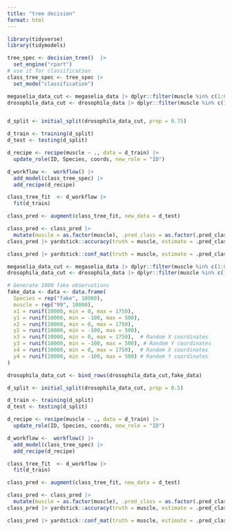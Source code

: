 ```yaml
---
title: "tree decision"
format: html
---
```


```r
library(tidyverse)
library(tidymodels)
```


```r
tree_spec <- decision_tree()  |> 
  set_engine("rpart")
# use it for classification
class_tree_spec <- tree_spec |> 
  set_mode("classification")
```



```r

megaselia_data_cut <- megaselia_data |> dplyr::filter(muscle %in% c(1:8,12,13,16))
drosophila_data_cut <- drosophila_data |> dplyr::filter(muscle %in% c(1:8,12,13,16))


d_split <- initial_split(drosophila_data_cut, prop = 0.75)

d_train <- training(d_split)
d_test <- testing(d_split)

d_recipe <- recipe(muscle ~ ., data = d_train) |>  
  update_role(ID, Species, coords, new_role = "ID")

d_workflow <-  workflow() |> 
  add_model(class_tree_spec) |> 
  add_recipe(d_recipe)

class_tree_fit  <- d_workflow |> 
  fit(d_train)

class_pred <- augment(class_tree_fit, new_data = d_test) 

class_pred <- class_pred |> 
  mutate(muscle = as.factor(muscle), .pred_class = as.factor(.pred_class))
class_pred |> yardstick::accuracy(truth = muscle, estimate = .pred_class)

class_pred |> yardstick::conf_mat(truth = muscle, estimate = .pred_class)

```



```r

megaselia_data_cut <- megaselia_data |> dplyr::filter(muscle %in% c(1:8,12,13,16))
drosophila_data_cut <- drosophila_data |> dplyr::filter(muscle %in% c(1:8,12,13,16))

# Generate 1000 fake observations
fake_data <- data <- data.frame(
  Species = rep("fake", 10000),
  muscle = rep("99", 10000),
  x1 = runif(10000, min = 0, max = 1750),  
  y1 = runif(10000, min = -100, max = 500), 
  x2 = runif(10000, min = 0, max = 1750),  
  y2 = runif(10000, min = -100, max = 500), 
  x3 = runif(10000, min = 0, max = 1750),  # Random X coordinates
  y3 = runif(10000, min = -100, max = 500), # Random Y coordinates
  x4 = runif(10000, min = 0, max = 1750),  # Random X coordinates
  y4 = runif(10000, min = -100, max = 500) # Random Y coordinates
)

drosophila_data_cut <- bind_rows(drosophila_data_cut,fake_data)

d_split <- initial_split(drosophila_data_cut, prop = 0.5)

d_train <- training(d_split)
d_test <- testing(d_split)

d_recipe <- recipe(muscle ~ ., data = d_train) |>  
  update_role(ID, Species, coords, new_role = "ID")

d_workflow <-  workflow() |> 
  add_model(class_tree_spec) |> 
  add_recipe(d_recipe)

class_tree_fit  <- d_workflow |> 
  fit(d_train)

class_pred <- augment(class_tree_fit, new_data = d_test) 

class_pred <- class_pred |> 
  mutate(muscle = as.factor(muscle), .pred_class = as.factor(.pred_class))
class_pred |> yardstick::accuracy(truth = muscle, estimate = .pred_class)

class_pred |> yardstick::conf_mat(truth = muscle, estimate = .pred_class)

```

